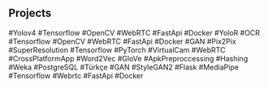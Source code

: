 ## Projects

<ProjectCard title="Object Detection" link="/ObjectDetection" bg="linear-gradient(152deg, rgba(2,0,36,1) 0%, rgba(121,9,103,1) 37%, rgba(0,212,255,1) 100%);">
#Yolov4 #Tensorflow #OpenCV #WebRTC #FastApi #Docker
</ProjectCard>

<ProjectCard title="Automatic License Plate Detection and Recognition" link="/ALPDR" bg="linear-gradient(to right, #D4145A 0%, #FBB03B 100%)">
#YoloR #OCR #Tensorflow #OpenCV #WebRTC #FastApi #Docker
</ProjectCard>

<ProjectCard title="Image Cleaning" link="https://github.com/bigalex95-portfolio/ImageCleaning" bg="linear-gradient(302deg, rgba(2,0,36,1) 0%, rgba(9,121,39,1) 46%, rgba(0,212,255,1) 100%);">
#GAN #Pix2Pix #SuperResolution #Tensorflow #PyTorch #VirtualCam #WebRTC #CrossPlatformApp
</ProjectCard>

<ProjectCard title="Android Malware Detection with Machine Learning" link="https://github.com/bigalex95-portfolio/AMDwithML" bg="linear-gradient(222deg, rgba(2,0,36,1) 0%, rgba(9,83,121,1) 64%, rgba(0,212,255,1) 100%);">
#Word2Vec #GloVe #ApkPreproccessing #Hashing #Weka #PostgreSQL #Türkçe
</ProjectCard>

<ProjectCard title="AI supported Logo Generator" link="https://github.com/bigalex95-portfolio/AIsupportedLogoGenerator" bg="linear-gradient(to right, #D4145A 15%, #FBB03B 85%)">
#GAN #StyleGAN2 #Flask
</ProjectCard>

<ProjectCard title="Pose Detection" link="/PoseDetection" bg="linear-gradient(to right, #D4145A 65%, #FBB03B 35%)">
#MediaPipe #Tensorflow #Webrtc #FastApi #Docker
</ProjectCard>
